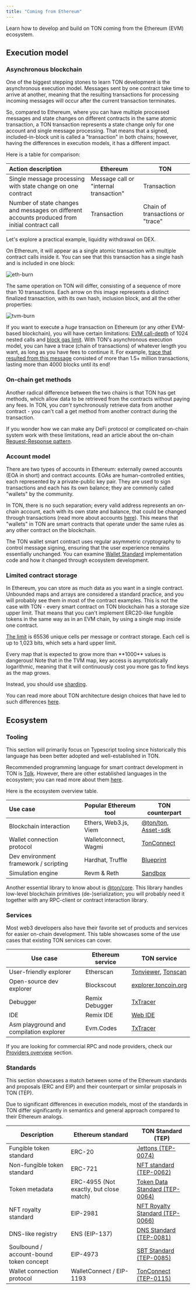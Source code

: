 ```yaml
---
title: "Coming from Ethereum"
---
```



Learn how to develop and build on TON coming from the Ethereum (EVM) ecosystem.

## Execution model

### Asynchronous blockchain

One of the biggest stepping stones to learn TON development is the asynchronous execution model. Messages sent by one contract take time to arrive at another, meaning that the resulting transactions for processing incoming messages will occur after the current transaction terminates.

So, compared to Ethereum, where you can have multiple processed messages and state changes on different contracts in the same atomic transaction, a TON transaction represents a state change only for one account and single message processing. That means that a signed, included-in-block unit is called a "transaction" in both chains; however, having the differences in execution models, it has a different impact.

Here is a table for comparison:

| Action description                                                                             | Ethereum                               | TON                              |
| :--------------------------------------------------------------------------------------------- | -------------------------------------- | -------------------------------- |
| Single message processing with state change on one contract                                    | Message call or "internal transaction" | Transaction                      |
| Number of state changes and messages on different accounts produced from initial contract call | Transaction                            | Chain of transactions or "trace" |

Let's explore a practical example, liquidity withdrawal on DEX.

On Ethereum, it will appear as a single atomic transaction with multiple contract calls inside it. You can see that this transaction has a single hash and is included in one block:

![eth-burn](/resources/images/from-ethereum/burn-tx-eth.png)

The same operation on TON will differ, consisting of a sequence of more than 10 transactions. Each arrow on this image represents a distinct finalized transaction, with its own hash, inclusion block, and all the other properties:

![tvm-burn](/resources/images/from-ethereum/burn-tx-ton.png)

If you want to execute a _huge_ transaction on Ethereum (or any other EVM-based blockchain), you will have certain limitations: [EVM call-depth](https://ethereum.org/developers/docs/evm/#evm-instructions) of 1024 nested calls and [block gas limit](https://ethereum.org/developers/docs/blocks/#block-size). With TON's asynchronous execution model, you can have a trace (chain of transactions) of whatever length you want, as long as you have fees to continue it. For example, [trace that resulted from this message](https://tonviewer.com/transaction/e887503f7dac857be80487e3ed0774db962379d1c153e6df7b9b5313c657ab94) consisted of more than 1.5+ million transactions, lasting more than 4000 blocks until its end!

### On-chain get methods

Another radical difference between the two chains is that TON has get methods, which allow data to be retrieved from the contracts without paying any fees. In TON, you _can't_ synchronously retrieve data from another contract - you can't call a get method from another contract during the transaction.

If you wonder how we can make any DeFi protocol or complicated on-chain system work with these limitations, read an article about the on-chain [Request-Response pattern](/patterns/carry-value).

### Account model

There are two types of accounts in Ethereum: externally owned accounts (EOA in short) and contract accounts. EOAs are human-controlled entities, each represented by a private-public key pair. They are used to sign transactions and each has its own balance; they are commonly called "wallets" by the community.

In TON, there is no such separation; every valid address represents an on-chain account, each with its own state and balance, that could be changed through transactions (read more about accounts [here](/foundations/addresses/overview)). This means that "wallets" in TON are smart contracts that operate under the same rules as any other contract on the blockchain.

The TON wallet smart contract uses regular asymmetric cryptography to control message signing, ensuring that the user experience remains essentially unchanged. You can examine [Wallet Standard](/standard/wallets/comparison) implementation code and how it changed through ecosystem development.

### Limited contract storage

In Ethereum, you can store as much data as you want in a single contract. Unbounded maps and arrays are considered a standard practice, and you will probably see them in most of the contract examples. This is not the case with TON - every smart contract on TON blockchain has a storage size upper limit. That means that you can't implement ERC20-like fungible tokens in the same way as in an EVM chain, by using a single map inside one contract.

[The limit](/foundations/config) is 65536 unique cells per message or contract storage. Each cell is up to 1,023 bits, which sets a hard upper limit.

<Aside
  type="danger"
>
  Every map that is expected to grow more than **1000** values is dangerous! Note that in the TVM map, key access is asymptotically logarithmic, meaning that it will continuously cost you more gas to find keys as the map grows.
</Aside>

Instead, you should use [sharding](/foundations/shards).

You can read more about TON architecture design choices that have led to such differences [here](/standard/overview).

## Ecosystem

### Tooling

<Aside>
  This section will primarily focus on Typescript tooling since historically this language has been better adopted and well-established in TON.
</Aside>

Recommended programming language for smart contract development in TON is [Tolk](/languages/tolk). However, there are other established languages in the ecosystem; you can read more about them [here](/languages/tact).

Here is the ecosystem overview table.

| Use case                              | Popular Ethereum tool | TON counterpart                                                                                              |
| :------------------------------------ | --------------------- | ------------------------------------------------------------------------------------------------------------ |
| Blockchain interaction                | Ethers, Web3.js, Viem | [@ton/ton](https://www.npmjs.com/package/@ton/ton), [Asset-sdk](https://github.com/ton-community/assets-sdk) |
| Wallet connection protocol            | Walletconnect, Wagmi  | [TonConnect](https://github.com/ton-connect)                                                                 |
| Dev environment framework / scripting | Hardhat, Truffle      | [Blueprint](https://github.com/ton-org/blueprint)                                                            |
| Simulation engine                     | Revm & Reth           | [Sandbox](https://github.com/ton-org/sandbox)                                                                |

Another essential library to know about is [@ton/core](https://www.npmjs.com/package/@ton/core). This library handles low-level blockchain primitives (de-)serialization; you will probably need it together with any RPC-client or contract interaction library.

### Services

Most web3 developers also have their favorite set of products and services for easier on-chain development. This table showcases some of the use cases that existing TON services can cover.

| Use case                                | Ethereum service | TON service                                                          |
| --------------------------------------- | ---------------- | -------------------------------------------------------------------- |
| User-friendly explorer                  | Etherscan        | [Tonviewer](https://tonviewer.com/), [Tonscan](https://tonscan.org/) |
| Open-source dev explorer                | Blockscout       | [explorer.toncoin.org](https://explorer.toncoin.org/)                |
| Debugger                                | Remix Debugger   | [TxTracer](https://txtracer.ton.org/)                                |
| IDE                                     | Remix IDE        | [Web IDE](https://ide.ton.org/)                                      |
| Asm playground and compilation explorer | Evm.Codes        | [TxTracer](https://txtracer.ton.org/)                                |

If you are looking for commercial RPC and node providers, check our [Providers overview](/ecosystem/rpc/overview) section.

### Standards

This section showcases a match between some of the Ethereum standards and proposals (ERC and EIP) and their counterpart or similar proposals in TON (TEP).

<Aside>
  Due to significant differences in execution models, most of the standards in TON differ significantly in semantics and general approach compared to their Ethereum analogs.
</Aside>

| Description                             | Ethereum standard                       | TON Standard (TEP)                                                 |
| --------------------------------------- | --------------------------------------- | ------------------------------------------------------------------ |
| Fungible token standard                 | ERC-20                                  | [Jettons (TEP-0074)](/standard/tokens/jettons/overview)            |
| Non-fungible token standard             | ERC-721                                 | [NFT standard (TEP-0062)](/standard/tokens/nft/overview)           |
| Token metadata                          | ERC-4955 (Not exactly, but close match) | [Token Data Standard (TEP-0064)](/standard/tokens/metadata)        |
| NFT royalty standard                    | EIP-2981                                | [NFT Royalty Standard (TEP-0066)](/standard/tokens/nft/comparison) |
| DNS-like registry                       | ENS (EIP-137)                           | [DNS Standard (TEP-0081)](/services/dns)                           |
| Soulbound / account-bound token concept | EIP-4973                                | [SBT Standard (TEP-0085)](/standard/tokens/nft/comparison#sbt)     |
| Wallet connection protocol              | WalletConnect / EIP-1193                | [TonConnect (TEP-0115)](/ecosystem/ton-connect)                    |
